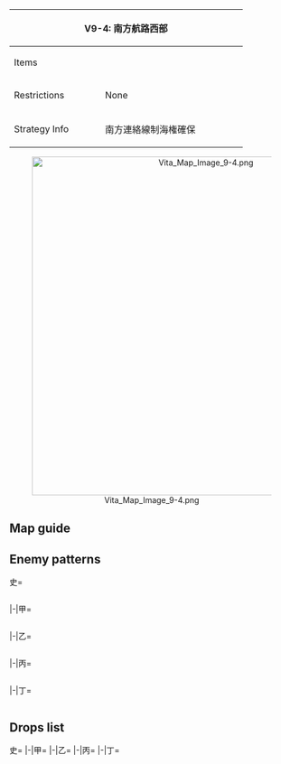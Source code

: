 {| class="article-table" style="width:100%;"
|-
! colspan="2" style="text-align:center;width:70%;" | V9-4: 南方航路西部
| rowspan="3" style="text-align:center;width:30%;" | [[File:Vita Map Banner 9-4.png|400px]]
|-
! Items
| {{Ammo}}
|-
! Restrictions
| None
|-
! Strategy Info
|南方連絡線制海権確保
|主力艦艇を含む有力な我が艦隊を南方航路西部に展開、同方面<br>に来襲する敵艦隊を撃破、南方連絡線の制海権を確保せよ！
|}
<center>[[File:Vita Map Image 9-4.png|600px]]</center>
==Map guide==
{{Map/Branching
|id = V9-4
|order=0,E,A
|0-> F, G, I/storm = *Meet any of the following requirements to route to I :
** SS(V) ≧ 1
** CV(B) + (F)BB(V) ≧ 3
*Else, random between F and G (50%/50% chance)
|E-> A/resource, D/storm = *Meet any of the following requirements to route to A:
**BBV ≧ 2, CL ≧ 1 and DD ≧ 2
**{{ShipLink|Akitsu Maru}} in the fleet, CL ≧ 1 and DD ≧ 2
**CL ≧ 1 and DD ≧ 3
** CV(B) + (F)BB(V) ≧ 3
*Else, random 50%/50% chance
|A/resource -> B = *Meet any of the following requirements:
**CL = 0
**DD ≦ 1
** CV(B) + (F)BB(V) ≧ 3
** SS(V) ≧ 1
|A/resource -> D/storm = *Do not meet the requirements for B
}}

==Enemy patterns==
<tabber>史=
<div class="scrollable" style="width:800px;max-height:400px;overflow:auto;">
{{Map/Nodes|name=東洋艦隊随伴補給部隊
|B
|Normal/BaseXP
|{{Formation|Double Line}}
|220
|602
|554
|576
|576
|558
|558
|-
|B
|Normal/BaseXP
|{{Formation|Double Line}}
|200
|601
|554
|576
|576
|558
|558
|-
}}
{{Map/Nodes|name=深部侵入高速艦隊
|C
|Normal/BaseXP
|{{Formation|Line Ahead}}
|140
|527
|555
|559
|576
|575
|575
|-
|C
|Normal/BaseXP
|{{Formation|Double Line}}
|140
|527
|555
|559
|576
|575
|575
|-
}}
{{Map/Nodes|name=前衛巡洋艦隊
|E
|Normal/BaseXP
|{{Formation|Line Ahead}}
|200
|527
|527
|592
|576
|575
|575
|-
|E
|Normal/BaseXP
|{{Formation|Double Line}}
|200
|527
|527
|592
|576
|575
|575
|-
|E
|Normal/BaseXP
|{{Formation|Line Ahead}}
|180
|527
|527
|591
|575
|575
|575
|-
}}
{{Map/Nodes|name=前衛ピケット艦隊
|F
|Normal/BaseXP
|{{Formation|Line Ahead}}
|150
|555
|591
|576
|576
|575
|575
|-
|F
|Normal/BaseXP
|{{Formation|Line Ahead}}
|130
|555
|591
|576
|576
|501
|501
|-
|F
|Normal/BaseXP
|{{Formation|Double Line}}
|130
|555
|591
|576
|576
|501
|501
|-
}}
{{Map/Nodes|name=待ち伏せ潜水艦隊
|G
|Normal/BaseXP
|{{Formation|Line Abreast}}
|130
|534
|534
|534
|530
|530
|-
|G
|Normal/BaseXP
|{{Formation|Echelon}}
|130
|534
|534
|534
|530
|530
|-
|G
|Normal/BaseXP
|{{Formation|Line Abreast}}
|110
|534
|534
|530
|530
|-
|G
|Normal/BaseXP
|{{Formation|Echelon}}
|110
|534
|534
|530
|530
|-
}}
{{Map/Nodes|name=南方連絡遮断任務部隊
|H
|Normal/BaseXP
|{{Formation|Diamond}}
|230
|579
|579
|529
|592
|577
|577
|-
|H
|Normal/BaseXP
|{{Formation|Diamond}}
|220
|579
|528
|529
|592
|576
|576
|-
|H
|Normal/BaseXP
|{{Formation|Diamond}}
|200
|579
|528
|529
|591
|575
|575
|-
}}
{{Map/Nodes|name=東洋艦隊主力戦艦部隊
|J
|Boss/BaseXP
|{{Formation|Double Line}}
|360
|557
|557
|576
|576
|576
|576
|-
|J
|Boss/BaseXP
|{{Formation|Double Line}}
|320
|557
|543
|576
|576
|576
|576
|-
|J
|Boss/BaseXP
|{{Formation|Double Line}}
|310
|557
|543
|576
|575
|575
|575
|-
}}
</div> <!-- overflow -->
|-|甲=
<div class="scrollable" style="width:800px;max-height:400px;overflow:auto;">
{{Map/Nodes|name=東洋艦隊随伴補給部隊
|B
|Normal/BaseXP
|{{Formation|Double Line}}
|180
|555
|554
|576
|576
|558
|558
|-
|B
|Normal/BaseXP
|{{Formation|Double Line}}
|160
|555
|554
|575
|575
|526
|526
|-
|B
|Normal/BaseXP
|{{Formation|Double Line}}
|150
|555
|554
|575
|575
|513
|513
|-
}}
{{Map/Nodes|name=深部侵入高速艦隊
|C
|Normal/BaseXP
|{{Formation|Line Ahead}}
|120
|527
|555
|559
|575
|575
|-
|C
|Normal/BaseXP
|{{Formation|Double Line}}
|120
|527
|555
|559
|575
|575
|-
|C
|Normal/BaseXP
|{{Formation|Line Ahead}}
|100
|527
|559
|575
|501
|501
|-
|C
|Normal/BaseXP
|{{Formation|Double Line}}
|100
|527
|559
|575
|501
|501
|-
}}
{{Map/Nodes|name=前衛巡洋艦隊
|E
|Normal/BaseXP
|{{Formation|Line Ahead}}
|180
|527
|527
|591
|575
|575
|575
|-
|E
|Normal/BaseXP
|{{Formation|Double Line}}
|180
|527
|527
|591
|575
|575
|575
|-
|E
|Normal/BaseXP
|{{Formation|Line Ahead}}
|150
|527
|527
|520
|518
|575
|575
|-
|E
|Normal/BaseXP
|{{Formation|Double Line}}
|150
|527
|527
|520
|518
|575
|575
|-
}}
{{Map/Nodes|name=前衛ピケット艦隊
|F
|Normal/BaseXP
|{{Formation|Line Ahead}}
|130
|555
|591
|576
|576
|501
|501
|-
|F
|Normal/BaseXP
|{{Formation|Double Line}}
|130
|555
|591
|576
|576
|501
|501
|-
|F
|Normal/BaseXP
|{{Formation|Line Ahead}}
|110
|555
|575
|575
|575
|501
|501
|-
|F
|Normal/BaseXP
|{{Formation|Double Line}}
|110
|555
|575
|575
|575
|501
|501
|-
|F
|Normal/BaseXP
|{{Formation|Line Ahead}}
|90
|555
|575
|501
|501
|501
|-
}}
{{Map/Nodes|name=待ち伏せ潜水艦隊
|G
|Normal/BaseXP
|{{Formation|Line Abreast}}
|110
|534
|534
|530
|530
|-
|G
|Normal/BaseXP
|{{Formation|Echelon}}
|110
|534
|534
|530
|530
|-
|G
|Normal/BaseXP
|{{Formation|Line Abreast}}
|80
|534
|534
|530
|-
|G
|Normal/BaseXP
|{{Formation|Echelon}}
|80
|534
|534
|530
|-
}}
{{Map/Nodes|name=南方連絡遮断任務部隊
|H
|Normal/BaseXP
|{{Formation|Diamond}}
|200
|579
|528
|529
|591
|575
|575
|-
|H
|Normal/BaseXP
|{{Formation|Diamond}}
|180
|528
|528
|529
|591
|575
|575
|-
|H
|Normal/BaseXP
|{{Formation|Diamond}}
|170
|528
|525
|529
|591
|575
|575
|-
|H
|Normal/BaseXP
|{{Formation|Diamond}}
|160
|528
|525
|524
|591
|575
|575
|-
}}
{{Map/Nodes|name=東洋艦隊主力戦艦部隊
|J
|Boss/BaseXP
|{{Formation|Double Line}}
|310
|557
|543
|576
|575
|575
|575
|-
|J
|Boss/BaseXP
|{{Formation|Double Line}}
|300
|557
|542
|575
|575
|501
|501
|-
|J
|Boss/BaseXP
|{{Formation|Double Line}}
|280
|543
|543
|575
|575
|575
|575
|-
|J
|Boss/BaseXP
|{{Formation|Double Line}}
|260
|543
|543
|575
|575
|501
|501
|-
}}
</div> <!-- overflow -->
|-|乙=
<div class="scrollable" style="width:800px;max-height:400px;overflow:auto;">
{{Map/Nodes|name=東洋艦隊随伴補給部隊
|B
|Normal/BaseXP
|{{Formation|Double Line}}
|150
|555
|554
|575
|575
|513
|513
|-
|B
|Normal/BaseXP
|{{Formation|Double Line}}
|140
|555
|518
|575
|575
|513
|513
|-
|B
|Normal/BaseXP
|{{Formation|Double Line}}
|130
|519
|518
|575
|575
|513
|513
|-
}}
{{Map/Nodes|name=深部侵入高速艦隊
|C
|Normal/BaseXP
|{{Formation|Line Ahead}}
|100
|527
|559
|575
|501
|501
|-
|C
|Normal/BaseXP
|{{Formation|Double Line}}
|100
|527
|559
|575
|501
|501
|-
|C
|Normal/BaseXP
|{{Formation|Line Ahead}}
|80
|527
|521
|521
|501
|501
|-
|C
|Normal/BaseXP
|{{Formation|Double Line}}
|80
|527
|521
|521
|501
|501
|-
}}
{{Map/Nodes|name=前衛巡洋艦隊
|E
|Normal/BaseXP
|{{Formation|Double Line}}
|150
|527
|527
|520
|518
|575
|575
|-
|E
|Normal/BaseXP
|{{Formation|Line Ahead}}
|130
|527
|522
|520
|501
|501
|501
|-
|E
|Normal/BaseXP
|{{Formation|Double Line}}
|130
|527
|522
|520
|501
|501
|501
|-
|E
|Normal/BaseXP
|{{Formation|Double Line}}
|110
|522
|522
|520
|501
|501
|-
}}
{{Map/Nodes|name=前衛ピケット艦隊
|F
|Normal/BaseXP
|{{Formation|Line Ahead}}
|110
|555
|575
|575
|575
|501
|501
|-
|F
|Normal/BaseXP
|{{Formation|Double Line}}
|110
|555
|575
|575
|575
|501
|501
|-
|F
|Normal/BaseXP
|{{Formation|Line Ahead}}
|90
|555
|575
|501
|501
|501
|-
|F
|Normal/BaseXP
|{{Formation|Double Line}}
|90
|555
|575
|501
|501
|501
|-
|F
|Normal/BaseXP
|{{Formation|Line Ahead}}
|70
|519
|575
|501
|501
|-
}}
{{Map/Nodes|name=待ち伏せ潜水艦隊
|G
|Normal/BaseXP
|{{Formation|Line Abreast}}
|80
|534
|534
|530
|-
|G
|Normal/BaseXP
|{{Formation|Echelon}}
|80
|534
|534
|530
|-
|G
|Normal/BaseXP
|{{Formation|Line Abreast}}
|70
|534
|532
|530
|-
|G
|Normal/BaseXP
|{{Formation|Echelon}}
|70
|534
|532
|530
|-
}}
{{Map/Nodes|name=南方連絡遮断任務部隊
|H
|Normal/BaseXP
|{{Formation|Diamond}}
|160
|528
|525
|524
|591
|575
|575
|-
|H
|Normal/BaseXP
|{{Formation|Diamond}}
|140
|525
|525
|524
|591
|501
|501
|-
|H
|Normal/BaseXP
|{{Formation|Diamond}}
|120
|525
|525
|524
|518
|501
|501
|-
|H
|Normal/BaseXP
|{{Formation|Diamond}}
|100
|523
|523
|518
|501
|501
|501
|-
}}
{{Map/Nodes|name=東洋艦隊主力戦艦部隊
|J
|Boss/BaseXP
|{{Formation|Double Line}}
|260
|543
|543
|575
|575
|501
|501
|-
|J
|Boss/BaseXP
|{{Formation|Double Line}}
|250
|543
|542
|575
|575
|501
|501
|-
|J
|Boss/BaseXP
|{{Formation|Double Line}}
|220
|542
|542
|575
|575
|501
|501
|-
|J
|Boss/BaseXP
|{{Formation|Double Line}}
|200
|542
|542
|501
|501
|501
|501
|-
}}
</div> <!-- overflow -->
|-|丙=
<div class="scrollable" style="width:800px;max-height:400px;overflow:auto;">
{{Map/Nodes|name=東洋艦隊随伴補給部隊
|B
|Normal/BaseXP
|{{Formation|Double Line}}
|140
|555
|518
|575
|575
|513
|513
|-
|B
|Normal/BaseXP
|{{Formation|Double Line}}
|130
|519
|518
|575
|575
|513
|513
|-
|B
|Normal/BaseXP
|{{Formation|Double Line}}
|110
|519
|518
|501
|501
|513
|513
|-
}}
{{Map/Nodes|name=深部侵入高速艦隊
|C
|Normal/BaseXP
|{{Formation|Line Ahead}}
|80
|527
|521
|521
|501
|501
|-
|C
|Normal/BaseXP
|{{Formation|Double Line}}
|80
|527
|521
|521
|501
|501
|-
|C
|Normal/BaseXP
|{{Formation|Line Ahead}}
|70
|522
|521
|521
|501
|501
|-
}}
{{Map/Nodes|name=前衛巡洋艦隊
|E
|Normal/BaseXP
|{{Formation|Line Ahead}}
|130
|527
|522
|520
|501
|501
|501
|-
|E
|Normal/BaseXP
|{{Formation|Double Line}}
|130
|527
|522
|520
|501
|501
|501
|-
|E
|Normal/BaseXP
|{{Formation|Double Line}}
|110
|522
|522
|520
|501
|501
|-
}}
{{Map/Nodes|name=前衛ピケット艦隊
|F
|Normal/BaseXP
|{{Formation|Line Ahead}}
|90
|555
|575
|501
|501
|501
|-
|F
|Normal/BaseXP
|{{Formation|Double Line}}
|90
|555
|575
|501
|501
|501
|-
|F
|Normal/BaseXP
|{{Formation|Line Ahead}}
|70
|519
|575
|501
|501
|-
|F
|Normal/BaseXP
|{{Formation|Double Line}}
|70
|519
|575
|501
|501
|-
}}
{{Map/Nodes|name=待ち伏せ潜水艦隊
|G
|Normal/BaseXP
|{{Formation|Line Abreast}}
|70
|534
|532
|530
|-
|G
|Normal/BaseXP
|{{Formation|Echelon}}
|70
|534
|532
|530
|-
|G
|Normal/BaseXP
|{{Formation|Echelon}}
|50
|532
|530
|530
|-
}}
{{Map/Nodes|name=南方連絡遮断任務部隊
|H
|Normal/BaseXP
|{{Formation|Diamond}}
|140
|525
|525
|524
|591
|501
|501
|-
|H
|Normal/BaseXP
|{{Formation|Diamond}}
|120
|525
|525
|524
|518
|501
|501
|-
|H
|Normal/BaseXP
|{{Formation|Diamond}}
|100
|523
|523
|518
|501
|501
|501
|-
}}
{{Map/Nodes|name=東洋艦隊主力戦艦部隊
|J
|Boss/BaseXP
|{{Formation|Double Line}}
|220
|542
|542
|575
|575
|501
|501
|-
|J
|Boss/BaseXP
|{{Formation|Double Line}}
|200
|542
|542
|501
|501
|501
|501
|-
}}
</div> <!-- overflow -->
|-|丁=
<div class="scrollable" style="width:800px;max-height:400px;overflow:auto;">
{{Map/Nodes|name=東洋艦隊随伴補給部隊
|B
|Normal/BaseXP
|{{Formation|Double Line}}
|110
|519
|518
|501
|501
|513
|513
|-
|B
|Normal/BaseXP
|{{Formation|Double Line}}
|100
|518
|501
|501
|513
|513
|513
|-
}}
{{Map/Nodes|name=深部侵入高速艦隊
|C
|Normal/BaseXP
|{{Formation|Double Line}}
|80
|527
|521
|521
|501
|501
|-
|C
|Normal/BaseXP
|{{Formation|Line Ahead}}
|70
|522
|521
|521
|501
|501
|-
}}
{{Map/Nodes|name=前衛巡洋艦隊
|E
|Normal/BaseXP
|{{Formation|Double Line}}
|110
|522
|522
|520
|501
|501
|-
}}
{{Map/Nodes|name=前衛ピケット艦隊
|F
|Normal/BaseXP
|{{Formation|Line Ahead}}
|70
|519
|575
|501
|501
|-
|F
|Normal/BaseXP
|{{Formation|Double Line}}
|70
|519
|575
|501
|501
|-
}}
{{Map/Nodes|name=待ち伏せ潜水艦隊
|G
|Normal/BaseXP
|{{Formation|Echelon}}
|50
|532
|530
|530
|-
}}
{{Map/Nodes|name=南方連絡遮断任務部隊
|H
|Normal/BaseXP
|{{Formation|Diamond}}
|100
|523
|523
|518
|501
|501
|501
|-
}}
{{Map/Nodes|name=東洋艦隊主力戦艦部隊
|J
|Boss/BaseXP
|{{Formation|Double Line}}
|200
|542
|542
|501
|501
|501
|501
|-
}}
</div> <!-- overflow -->
</tabber>

==Drops list==
<tabber>史=
{{Map/Drops
|regular = true
|no_legend = true
|filter_button = true
|nodes =  B, C, E, F, G, H, J
|boss = J
|{{ShipFrom|77}} : E, J
|{{ShipFrom|87}} : E, J
|{{ShipFrom|126}} : E,
|{{ShipFrom|89}} : E,
|{{ShipFrom|64}} : E, J
|{{ShipFrom|65}} : B, E, J
|{{ShipFrom|59}} : B, E, J
|{{ShipFrom|60}} : B, E, J
|{{ShipFrom|61}} : B, E, J
|{{ShipFrom|22}} : B, E, J
|{{ShipFrom|55}} : B, E, J
|{{ShipFrom|56}} : B, E, J
|{{ShipFrom|43}} : B, E, J
|{{ShipFrom|44}} : B, E, J
|{{ShipFrom|45}} : B, E, H, J
|{{ShipFrom|46}} : B, E, H, J
|{{ShipFrom|47}} : B, C, E, H, J
|{{ShipFrom|34}} : B, C, E, H, J
|{{ShipFrom|42}} : B, C, E, H, J
|{{ShipFrom|1}} : B, C, E, H, J
|{{ShipFrom|35}} : B, C, E, H, J
|{{ShipFrom|36}} : B, C, E, H, J
|{{ShipFrom|37}} : B, C, E, H, J
|{{ShipFrom|2}} : B, C, E, H, J
|{{ShipFrom|28}} : B, C, E, H, J
|{{ShipFrom|29}} : B, C, E, H, J
|{{ShipFrom|6}} : B, C, E, H, J
|{{ShipFrom|30}} : B, C, E, H, J
|{{ShipFrom|7}} : B, C, E, H, J
|{{ShipFrom|31}} : B, C, E, H, J
|{{ShipFrom|49}} : B, C, E, G, H, J
|{{ShipFrom|41}} : B, C, E, G, H, J
|{{ShipFrom|425}} : J
|{{ShipFrom|183}} : J
|{{ShipFrom|54}} : J
}}
|-|甲=
{{Map/Drops
|regular = true
|no_legend = true
|filter_button = true
|nodes =  B, C, E, F, G, H, J
|boss = J
|{{ShipFrom|77}} : J
|{{ShipFrom|87}} : E, J
|{{ShipFrom|126}} : E,
|{{ShipFrom|89}} : E,
|{{ShipFrom|64}} : E, J
|{{ShipFrom|65}} : B, E, J
|{{ShipFrom|59}} : B, E, J
|{{ShipFrom|60}} : B, E, J
|{{ShipFrom|61}} : B, C, E, J
|{{ShipFrom|22}} : B, C, E, J
|{{ShipFrom|55}} : B, C, E, H, J
|{{ShipFrom|56}} : B, C, E, H, J
|{{ShipFrom|43}} : B, C, E, H, J
|{{ShipFrom|44}} : B, C, E, H, J
|{{ShipFrom|45}} : B, C, E, H, J
|{{ShipFrom|46}} : B, C, E, H, J
|{{ShipFrom|47}} : B, C, E, H, J
|{{ShipFrom|34}} : B, C, E, H, J
|{{ShipFrom|42}} : B, C, E, H, J
|{{ShipFrom|1}} : B, C, E, H, J
|{{ShipFrom|35}} : B, C, E, H, J
|{{ShipFrom|36}} : B, C, E, H, J
|{{ShipFrom|37}} : B, C, E, H, J
|{{ShipFrom|2}} : B, C, E, H, J
|{{ShipFrom|28}} : B, C, E, H, J
|{{ShipFrom|29}} : B, C, E, H, J
|{{ShipFrom|6}} : B, C, E, G, H, J
|{{ShipFrom|30}} : B, C, E, G, H, J
|{{ShipFrom|7}} : B, C, E, G, H, J
|{{ShipFrom|31}} : B, C, E, G, H, J
|{{ShipFrom|49}} : B, C, E, F, G, H, J
|{{ShipFrom|41}} : B, C, E, F, G, H, J
|{{ShipFrom|425}} : J
|{{ShipFrom|183}} : J
|{{ShipFrom|54}} : J
}}
|-|乙=
{{Map/Drops
|regular = true
|no_legend = true
|filter_button = true
|nodes =  B, C, E, F, G, H, J
|boss = J
|{{ShipFrom|77}} : J
|{{ShipFrom|87}} : J
|{{ShipFrom|126}} : E,
|{{ShipFrom|89}} : E,
|{{ShipFrom|64}} : E, J
|{{ShipFrom|65}} : B, E, J
|{{ShipFrom|59}} : B, C, E, J
|{{ShipFrom|60}} : B, C, E, J
|{{ShipFrom|61}} : B, C, E, J
|{{ShipFrom|22}} : B, C, E, J
|{{ShipFrom|55}} : B, C, E, H, J
|{{ShipFrom|56}} : B, C, E, H, J
|{{ShipFrom|43}} : B, C, E, H, J
|{{ShipFrom|44}} : B, C, E, H, J
|{{ShipFrom|45}} : B, C, E, H, J
|{{ShipFrom|46}} : B, C, E, H, J
|{{ShipFrom|47}} : B, C, E, H, J
|{{ShipFrom|34}} : B, C, E, H, J
|{{ShipFrom|42}} : B, C, E, H, J
|{{ShipFrom|1}} : B, C, E, H, J
|{{ShipFrom|35}} : B, C, E, H, J
|{{ShipFrom|36}} : B, C, E, H, J
|{{ShipFrom|37}} : B, C, E, G, H, J
|{{ShipFrom|2}} : B, C, E, G, H, J
|{{ShipFrom|28}} : B, C, E, G, H, J
|{{ShipFrom|29}} : B, C, E, G, H, J
|{{ShipFrom|6}} : B, C, E, G, H, J
|{{ShipFrom|30}} : B, C, E, G, H, J
|{{ShipFrom|7}} : B, C, E, G, H, J
|{{ShipFrom|31}} : B, C, E, G, H, J
|{{ShipFrom|49}} : B, C, E, F, G, H, J
|{{ShipFrom|41}} : B, C, E, F, G, H, J
|{{ShipFrom|183}} : J
|{{ShipFrom|54}} : J
}}
|-|丙=
{{Map/Drops
|regular = true
|no_legend = true
|filter_button = true
|nodes =  B, C, E, F, G, H, J
|boss = J
|{{ShipFrom|77}} : J
|{{ShipFrom|87}} : J
|{{ShipFrom|89}} : E,
|{{ShipFrom|64}} : E, J
|{{ShipFrom|65}} : B, E, J
|{{ShipFrom|59}} : B, C, E, J
|{{ShipFrom|60}} : B, C, E, J
|{{ShipFrom|61}} : B, C, E, J
|{{ShipFrom|22}} : B, C, E, J
|{{ShipFrom|55}} : B, C, E, H, J
|{{ShipFrom|56}} : B, C, E, H, J
|{{ShipFrom|43}} : B, C, E, H, J
|{{ShipFrom|44}} : B, C, E, H, J
|{{ShipFrom|45}} : B, C, E, H, J
|{{ShipFrom|46}} : B, C, E, H, J
|{{ShipFrom|47}} : B, C, E, H, J
|{{ShipFrom|34}} : B, C, E, H, J
|{{ShipFrom|42}} : B, C, E, H, J
|{{ShipFrom|1}} : B, C, E, H, J
|{{ShipFrom|35}} : B, C, E, G, H, J
|{{ShipFrom|36}} : B, C, E, G, H, J
|{{ShipFrom|37}} : B, C, E, G, H, J
|{{ShipFrom|2}} : B, C, E, G, H, J
|{{ShipFrom|28}} : B, C, E, G, H, J
|{{ShipFrom|29}} : B, C, E, G, H, J
|{{ShipFrom|6}} : B, C, E, G, H, J
|{{ShipFrom|30}} : B, C, E, G, H, J
|{{ShipFrom|7}} : B, C, E, G, H, J
|{{ShipFrom|31}} : B, C, E, G, H, J
|{{ShipFrom|49}} : B, C, E, F, G, H, J
|{{ShipFrom|41}} : B, C, E, F, G, H, J
|{{ShipFrom|54}} : J
}}
|-|丁=
{{Map/Drops
|regular = true
|no_legend = true
|filter_button = true
|nodes =  B, C, F, G, H, J
|boss = J
|{{ShipFrom|87}} : J
|{{ShipFrom|64}} : J
|{{ShipFrom|65}} : B, J
|{{ShipFrom|59}} : B, C, J
|{{ShipFrom|60}} : B, C, J
|{{ShipFrom|61}} : B, C, J
|{{ShipFrom|22}} : B, C, J
|{{ShipFrom|55}} : B, C, H, J
|{{ShipFrom|56}} : B, C, H, J
|{{ShipFrom|43}} : B, C, H, J
|{{ShipFrom|44}} : B, C, H, J
|{{ShipFrom|45}} : B, C, H, J
|{{ShipFrom|46}} : B, C, H, J
|{{ShipFrom|47}} : B, C, H, J
|{{ShipFrom|34}} : B, C, H, J
|{{ShipFrom|42}} : B, C, H, J
|{{ShipFrom|1}} : B, C, H, J
|{{ShipFrom|35}} : B, C, G, H, J
|{{ShipFrom|36}} : B, C, G, H, J
|{{ShipFrom|37}} : B, C, G, H, J
|{{ShipFrom|2}} : B, C, G, H, J
|{{ShipFrom|28}} : B, C, G, H, J
|{{ShipFrom|29}} : B, C, G, H, J
|{{ShipFrom|6}} : B, C, G, H, J
|{{ShipFrom|30}} : B, C, G, H, J
|{{ShipFrom|7}} : B, C, G, H, J
|{{ShipFrom|31}} : B, C, G, H, J
|{{ShipFrom|49}} : B, C, F, G, H, J
|{{ShipFrom|41}} : B, C, F, G, H, J
|{{ShipFrom|54}} : J
}}
</tabber>